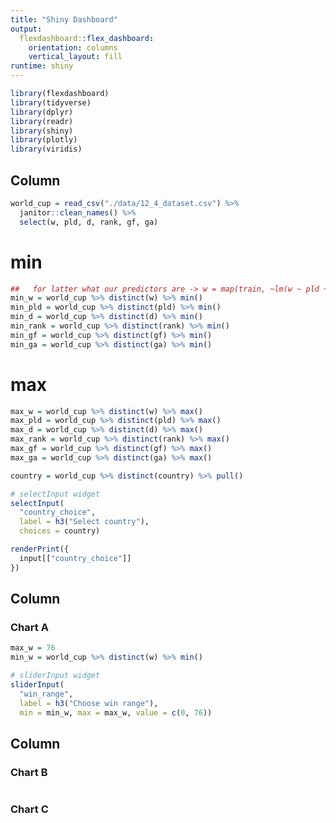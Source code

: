 ```yaml
---
title: "Shiny Dashboard"
output: 
  flexdashboard::flex_dashboard:
    orientation: columns
    vertical_layout: fill
runtime: shiny
---
```


```r
library(flexdashboard)
library(tidyverse)
library(dplyr)
library(readr)
library(shiny)
library(plotly)
library(viridis)

```

Column {.sidebar}
-----------------------------------------------------------------------

```r
world_cup = read_csv("./data/12_4_dataset.csv") %>%
  janitor::clean_names() %>%
  select(w, pld, d, rank, gf, ga)
```

# min 
```r

##   for latter what our predictors are -> w = map(train, ~lm(w ~ pld + d + rank + gf + ga, data = .x)))
min_w = world_cup %>% distinct(w) %>% min()
min_pld = world_cup %>% distinct(pld) %>% min()
min_d = world_cup %>% distinct(d) %>% min()
min_rank = world_cup %>% distinct(rank) %>% min()
min_gf = world_cup %>% distinct(gf) %>% min()
min_ga = world_cup %>% distinct(ga) %>% min()
```

# max

```r
max_w = world_cup %>% distinct(w) %>% max()
max_pld = world_cup %>% distinct(pld) %>% max()
max_d = world_cup %>% distinct(d) %>% max()
max_rank = world_cup %>% distinct(rank) %>% max()
max_gf = world_cup %>% distinct(gf) %>% max()
max_ga = world_cup %>% distinct(ga) %>% max()
```


```r
country = world_cup %>% distinct(country) %>% pull()

# selectInput widget
selectInput(
  "country_choice", 
  label = h3("Select country"),
  choices = country)

renderPrint({ 
  input[["country_choice"]]
})
```

Column {data-width=650}
-----------------------------------------------------------------------

### Chart A

```r
max_w = 76
min_w = world_cup %>% distinct(w) %>% min()

# sliderInput widget
sliderInput(
  "win_range", 
  label = h3("Choose win range"), 
  min = min_w, max = max_w, value = c(0, 76))
```

Column {data-width=350}
-----------------------------------------------------------------------

### Chart B

```r

```

### Chart C

```r

```

